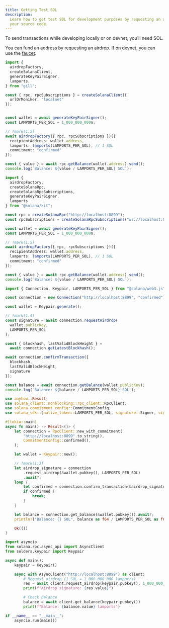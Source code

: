 ```yaml
---
title: Getting Test SOL
description:
  Learn how to get test SOL for development purposes by requesting an airdrop in
  your source code.
---
```


To send transactions while developing locally or on devnet, you'll need SOL.

You can fund an address by requesting an airdrop. If on devnet, you can use the
[faucet](https://faucet.solana.com/).

<CodeTabs storage="cookbook" flags="r">

```ts !! title="Gill"
import {
  airdropFactory,
  createSolanaClient,
  generateKeyPairSigner,
  lamports,
} from "gill";

const { rpc, rpcSubscriptions } = createSolanaClient({
  urlOrMoniker: "localnet"
});


const wallet = await generateKeyPairSigner();
const LAMPORTS_PER_SOL = 1_000_000_000n;

// !mark(1:5)
await airdropFactory({ rpc, rpcSubscriptions })({
  recipientAddress: wallet.address,
  lamports: lamports(LAMPORTS_PER_SOL), // 1 SOL
  commitment: "confirmed"
});

const { value } = await rpc.getBalance(wallet.address).send();
console.log(`Balance: ${value / LAMPORTS_PER_SOL} SOL`);
```

```ts !! title="Kit"
import {
  airdropFactory,
  createSolanaRpc,
  createSolanaRpcSubscriptions,
  generateKeyPairSigner,
  lamports
} from "@solana/kit";

const rpc = createSolanaRpc("http://localhost:8899");
const rpcSubscriptions = createSolanaRpcSubscriptions("ws://localhost:8900");

const wallet = await generateKeyPairSigner();
const LAMPORTS_PER_SOL = 1_000_000_000n;

// !mark(1:5)
await airdropFactory({ rpc, rpcSubscriptions })({
  recipientAddress: wallet.address,
  lamports: lamports(LAMPORTS_PER_SOL), // 1 SOL
  commitment: "confirmed"
});

const { value } = await rpc.getBalance(wallet.address).send();
console.log(`Balance: ${value / LAMPORTS_PER_SOL} SOL`);
```

```ts !! title="Legacy"
import { Connection, Keypair, LAMPORTS_PER_SOL } from "@solana/web3.js";

const connection = new Connection("http://localhost:8899", "confirmed");

const wallet = Keypair.generate();

// !mark(1:4)
const signature = await connection.requestAirdrop(
  wallet.publicKey,
  LAMPORTS_PER_SOL
);

const { blockhash, lastValidBlockHeight } =
  await connection.getLatestBlockhash();

await connection.confirmTransaction({
  blockhash,
  lastValidBlockHeight,
  signature
});

const balance = await connection.getBalance(wallet.publicKey);
console.log(`Balance: ${balance / LAMPORTS_PER_SOL} SOL`);
```

```rust !! title="Rust"
use anyhow::Result;
use solana_client::nonblocking::rpc_client::RpcClient;
use solana_commitment_config::CommitmentConfig;
use solana_sdk::{native_token::LAMPORTS_PER_SOL, signature::Signer, signer::keypair::Keypair};

#[tokio::main]
async fn main() -> Result<()> {
    let connection = RpcClient::new_with_commitment(
        "http://localhost:8899".to_string(),
        CommitmentConfig::confirmed(),
    );

    let wallet = Keypair::new();

    // !mark(1:3)
    let airdrop_signature = connection
        .request_airdrop(&wallet.pubkey(), LAMPORTS_PER_SOL)
        .await?;
    loop {
        let confirmed = connection.confirm_transaction(&airdrop_signature).await?;
        if confirmed {
            break;
        }
    }

    let balance = connection.get_balance(&wallet.pubkey()).await?;
    println!("Balance: {} SOL", balance as f64 / LAMPORTS_PER_SOL as f64);

    Ok(())
}
```

```py !! title="Python"
import asyncio
from solana.rpc.async_api import AsyncClient
from solders.keypair import Keypair

async def main():
    keypair = Keypair()

    async with AsyncClient("http://localhost:8899") as client:
        # Request airdrop (1 SOL = 1_000_000_000 lamports)
        res = await client.request_airdrop(keypair.pubkey(), 1_000_000_000)
        print(f"Airdrop signature: {res.value}")

        # Check balance
        balance = await client.get_balance(keypair.pubkey())
        print(f"Balance: {balance.value} lamports")

if __name__ == "__main__":
    asyncio.run(main())
```

</CodeTabs>
